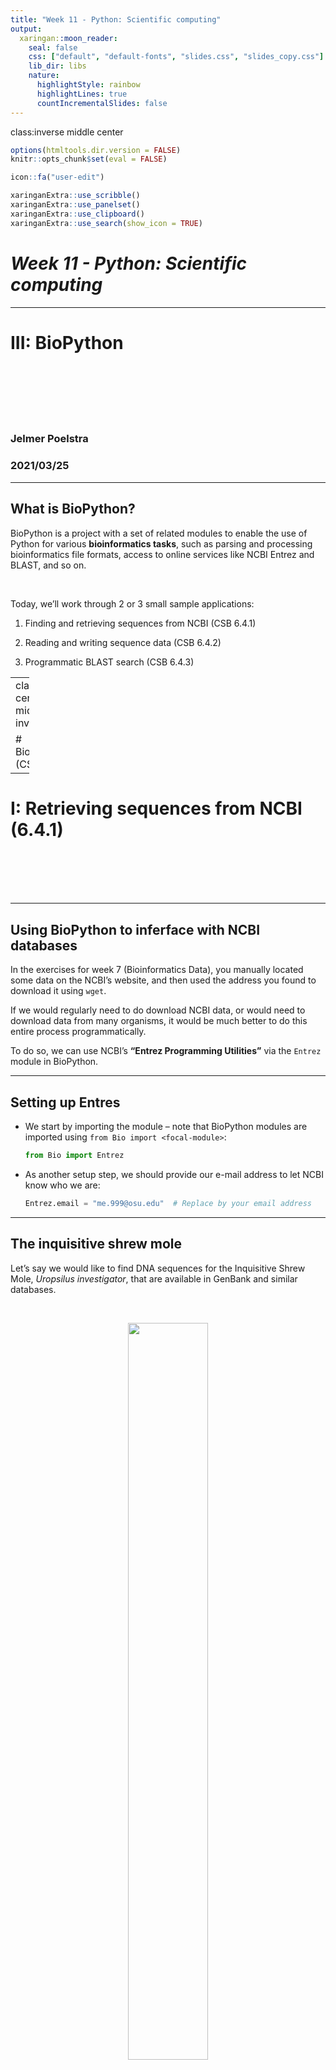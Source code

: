 ```yaml
---
title: "Week 11 - Python: Scientific computing"
output:
  xaringan::moon_reader:
    seal: false
    css: ["default", "default-fonts", "slides.css", "slides_copy.css"]
    lib_dir: libs
    nature:
      highlightStyle: rainbow
      highlightLines: true
      countIncrementalSlides: false
---
```

class:inverse middle center

```r
options(htmltools.dir.version = FALSE)
knitr::opts_chunk$set(eval = FALSE)

icon::fa("user-edit")
```

```r
xaringanExtra::use_scribble()
xaringanExtra::use_panelset()
xaringanExtra::use_clipboard()
xaringanExtra::use_search(show_icon = TRUE)
```

# *Week 11 - Python: Scientific computing*

----

# III: BioPython

<br> <br> <br> <br> <br>

### Jelmer Poelstra
### 2021/03/25

---

## What is BioPython?

BioPython is a project with a set of related modules to enable the
use of Python for various **bioinformatics tasks**, such as parsing and
processing bioinformatics file formats, access to online services like NCBI
Entrez and BLAST, and so on.

<br>

Today, we'll work through 2 or 3 small sample applications:

1. Finding and retrieving sequences from NCBI (CSB 6.4.1)

2. Reading and writing sequence data (CSB 6.4.2)

3. Programmatic BLAST search (CSB 6.4.3)

---
class: center middle inverse

# BioPython (CSB 6.4)

-----

# I: Retrieving sequences from NCBI (6.4.1)

<br> <br> <br> <br>

---

## Using BioPython to inferface with NCBI databases

In the exercises for week 7 (Bioinformatics Data),
you manually located some data on the NCBI's website,
and then used the address you found to download it using `wget`.

If we would regularly need to do download NCBI data,
or would need to download data from many organisms,
it would be much better to do this entire process programmatically.

To do so, we can use NCBI's **"Entrez Programming Utilities"** via the `Entrez` module in BioPython.

---

## Setting up Entres

- We start by importing the module &ndash; note that BioPython modules are
  imported using `from Bio import <focal-module>`:
  
  ```python
  from Bio import Entrez
  ```

- As another setup step,
  we should provide our e-mail address to let NCBI know who we are:

  ```python
  Entrez.email = "me.999@osu.edu"  # Replace by your email address
  ```

---

## The inquisitive shrew mole 

Let's say we would like to find DNA sequences for the Inquisitive Shrew Mole,
*Uropsilus investigator*, that are available in GenBank and similar databases.

<br>

<figure>
<p align="center">
<img src=img/inquisitive-shrew-mole.jpg width="55%">
<figcaption>The Inquisitive Shrew Mole is endemic to Yunnan, China. (<a href="https://theverybesttop10.com/rarest-species-of-moles-voles-and-shrews/">Image source</a>)</figcaption>
</p>
</figure>

---

## Perform the search

We can perform the search using the **`Entrez.esearch()`** function:

```python
search_handle = Entrez.esearch(
                  db = "nuccore",
                  term = ("Uropsilus investigator[Organism]"),
                  retmax = 200
                  )
```

  - NCBI makes several databases available through Entrez,
    and we searched the **"Nucleotide" (or `nuccore`) database**,
    which includes GenBank and RefSeq data, using the `db` argument.
  
  - We created a "handle" for the results
    (similar to *file handles* earlier).
  
  - For NCBI searches, we can narrow down results by adding keywords between square
    brackets, like `[Organism]`, after our search term.<sup>[1]</sup>
  
  - We set `retmax = 200` to get all the sequence IDs (default: 20).

.footnote[<sup>[1]</sup>See the Nucleotide ["Advanced Search Builder"](https://www.ncbi.nlm.nih.gov/nuccore/advanced)
for all possible keywords.]

---

## Save and check the search results

- Read the results and close the search handle:

  ```python
  search_results = Entrez.read(search_handle)
  search_handle.close()
  ```

<br>

- Our results are returned in the form of a *dictionary*,  
  so let's look at the keys:
  
  ```python
  search_results.keys()
  #> dict_keys(['Count', 'RetMax', 'RetStart', 'IdList',
  #>            'TranslationSet', 'TranslationStack',
  #>            'QueryTranslation'])
  ```
  
---

## Looking at the results

- How many sequences did we find? This is in the `Count` key:
  
  ```python
  search_results["Count"]
  '126'   # Has increased from '71' in the book!
  ```
  
- What is the list of GenBank identifiers? This is in the `Idlist` key:

  ```python
  id_list = search_results["IdList"]
  
  print(id_list)
  #> ['524853022', '555947199', '555947198', ... , '555946814']
  
  len(id_list)   # Making sure we got all 126 IDs
  #> '126' 
  ```

---

## Downloading the sequences and <br> writing them to a FASTA file

- We'll now use the retrieved GenBank IDs (`id = id_list`) to download the
  sequences in FASTA format (`rettype = "fasta"`):

  ```python
  search_handle = Entrez.efetch(db = "nuccore",
                                  rettype = "fasta",
                                  id = id_list)
  ```

--

- While we could parse these sequences directly from the `search_handle`,
  we will here take the opportunity to practice working with FASTA files.

  Therefore, we will start by simply writing the sequences to file,
  which will "automatically" be in FASTA format:

  ```python
  with open("Uropsilus_seq.fasta", "w") as fhandle_out:
         for line in search_handle:
             fhandle_out.write(line)
  search_handle.close()
  ```

--

- **The next step is to read & parse the FASTA file with the `SeqIO` module.**

---

class: center middle inverse

# BioPython (CSB 6.4)

-----

# II: Reading and writing sequence data <br> using *SeqIO* (6.4.2)

<br> <br> <br> <br>

---

## Our FASTA file

- First, let's take a look at the FASTA file we saved:

  ```python
  !head Uropsilus_seq.fasta
  #> >KC516837.1 Uropsilus investigator isolate A11 apolipoprotein B (ApoB) gene,   #> partial cds
  #> TTAAGTGTAAAGACTCAGTATAAGAAAAACAAAGACAAGCATTCCATCCCAATTCCTTTGGATGCATTTT
  #> ATGTGTTTATCAATCATAACATCAATTCTTTCATCAGGCAATTTGAGAATGGCAGACAGAAGGCTTTAGT
  #> TTTTGTTACCAATGTGTACAATGAAACAAAAAATAAGTTTGATCAGCACAAGGCTGAAAAGTCTCTCGAC
  #> AAGCAACCTAGGATCTTTCAAATCCCTGGATACTCCATTCCTGTCCTCAACATTGAAGTGTCTCCATTCA
  #> CAGTAAAGATGCTACCATTTGGCTATGTGATACCGGAAGAGATCAGCACCCCTAGCTTCACCATCTGGGA
  #> TTCTGACTTATATGTGCCCTCCTATACATTAGCCCTGCCATCCCTAGAGCTGCCAGTCCTCTCTATCCCT
  #> ACAACCCCTCTCAAGTTTTCTCTTCCAGAATGCAAGATGTTGAGTAACTCACAGAATATCTTAATTCCTG
  #> CCCTGGGCAATATTACCTATGATTTTTCCTTTAAATCAAGTGTCATCACACTGAATACCAATGTCGGCCT
  #> TTATAACCAATCA

  !wc -l Uropsilus_seq.fasta
  #> 1853
  ```

---

## Reading a FASTA file with SeqIO

- We start by importing the BioPython `SeqIO` module:

  ```python
  from Bio import SeqIO
  ```

<br>

- With `SeqIO.parse()`, we can create an *iterator* called a `SeqRecord`,  
  which we will loop over to retrieve our sequences.
  
  ```python
  records = SeqIO.parse("Uropsilus_seq.fasta", "fasta")
  ```
  
  The principle is similar to the *file handles* we worked with earlier and is
  particularly useful for very large FASTA files,
  so we don't have to load them into memory.


---

## Side note: iterators

.content-box-info[
**Iterators** are object that you can, obviously iterate over &ndash;
most commonly with a `for` loop. 

What makes iterators different from other objects that you can iterate over,
such as lists or strings, is that the **full object is never created.**

This way you can, for example, easily iterate over a trillion values without
having to initiate a list of a trillion values, which would crash your computer.

The `range()` function returns an iterator, for instance:

```python
my_range = range(10 ** 12)
my_range
#> range(0, 1000000000000)

for i in my_range:
    print(i, end = ',')
    if i > 9: break
#> 0,1,2,3,4,5,6,7,8,9,10,
```
]

---

## Reading a FASTA file with SeqIO (cont.)

- Each FASTA record has several attributes, including:
  - `description` &ndash; everything after the `>`
  - `name` &ndash; first word after the `>`
  - `seq` &ndash; the sequence

<br>

<p align="center">
<img src=img/FASTA.png width="100%">
</p>

---

## Reading a FASTA file with SeqIO (cont.)

- For each record,
  let's print the `description` and length (in bp) of `seq`:

  ```python
  for record in records:
        print(record.description, '\n', len(record.seq), '\n')
  
  #> KC516837.1 Uropsilus investigator isolate A11 apolipoprotein B (ApoB) gene, partial cds
  #> 573 
  #>
  #> KC516819.1 Uropsilus investigator voucher mlxs331 cytochrome c oxidase subunit I (COI) gene, partial cds, alternatively spliced; mitochondrial
  #> 912 
  #>
  #> [...]
  ```

--

.content-box-info[
We can only iterate through the SeqRecord once:
```python
for record in records:
      print(record.description, '\n', len(record.seq), '\n')
#>
```
]

---

## Selecting only sequences for the BMI1 genes

Next, say that we want to:
  - Select only records originating from a specific gene
  - Only take the first 100 bp of sequence for each record

<br>

.content-box-info[
This is quite an apt example because **parsing and subsetting FASTA files
with *shell tools* is not as easy as you may expect.**

This is because each FASTA record spans multiple lines &ndash;
and the *sequence* for an individual records may or
may not itself also be spread across multiple lines.
]

---

## Selecting only sequences for the BMI1 genes

Next, say that we want to:
  - Select only records originating from a specific gene
  - Only take the first 100 bp of sequence for each record

```python
output_handle = open("Uropsilus_BMI1.fasta", "w")

for record in SeqIO.parse("Uropsilus_seq.fasta", "fasta"):
    
    if record.description.find("BMI1") != -1:
        short_seq = record[:100]  # Take the first 100 bases
        SeqIO.write(short_seq, output_handle, "fasta")
        
output_handle.close()
```

We used the string method `find()` to match "*BMI1*",
making use of the fact that it returns `-1` when no match is found.

--

.content-box-info[
Next week, we'll learn how to use the
regular expression module `re` to do this more gracefully and flexibly.
]

---

class: center middle inverse

# BioPython (CSB 6.4)

-----

# III: Programmatic BLAST search (6.4.3)

<br> <br> <br> <br>

---

## NCBI BLAST

The **Basic Local Alignment Search Tool (BLAST)** finds regions of similarity
between biological sequences,
and is one of the most widely used bioinformatics tools.

You may know it by its web interface,
where you can paste in or upload some sequences,
and then "BLAST them" against one of the NCBI databases:

<figure>
<p align="center">
<img src=img/blast_screenshot.png width="80%">
<figcaption>Screenshot from <a href="https://blast.ncbi.nlm.nih.gov/Blast.cgi?PROGRAM=blastn&PAGE_TYPE=BlastSearch&LINK_LOC=blasthome">NCBI BLAST</a>.</figcaption>
</p>
</figure>

---

## Getting set up for BLAST with the Blast module

Using the web interface may be convenient when you just have one or a few sequences, but it is
**not very reproducible, tedious to repeat, and unsuitable for automation.**

Luckily, BioPython provides the `Bio.Blast` package with which we can
programmatically run BLAST searches against the NCBI's online
databases.<sup>[1]</sup>

.footnote[
<sup>[1]</sup> Note, there is also a *command-line* BLAST tool to do these things in the shell.
]

--

```python
# from Bio import SeqIO   # Should already be loaded
# from Bio import Entrez  # Should already be loaded
from Bio.Blast import NCBIWWW, NCBIXML
```

We imported two modules from the `Bio.Blast` package:
  
  - `NCBIWWW` for access to NCBI's BLAST server &ndash;
     note that the BLAST search is still being performed there.
  
  - `NCBIXML` to parse the XML format in which our results will be returned.

---

## Storing all FASTA records in a list

We will start by parsing our FASTA file again with `SeqIO`.

This time, however, we will read the entire file into memory,
by converting the `SeqRecord` iterator to a list:

```python
records = list(SeqIO.parse("Uropsilus_BMI1.fasta", "fasta"))
```

A list can be more convenient than an iterator
&ndash;e.g., we can index it and extract things in a specific order&ndash;
and is not a problem performance-wise when working with a relatively small FASTA
file.

---

## Our list of FASTA records

What does this list look like? Let's print the first 2 items:

```python
records[0:2]
#> [SeqRecord(seq=Seq('TATTATGCTGTTTTGTGAACCTGTAGAAAACAAGTGCTTTTTATCTTGAAATTC...CCA', SingleLetterAlphabet()), id='KF778086.1', name='KF778086.1', description="KF778086.1 Uropsilus investigator voucher KIZ:020539 polycomb ring finger oncoprotein (BMI1) gene, 3' UTR", dbxrefs=[]),
#> SeqRecord(seq=Seq('TATTATGCTGTTTTGTGAACCTGTAGAAAACAAGTGCTTTTTATCTTGAAATTC...CCA', SingleLetterAlphabet()), id='KF778085.1', name='KF778085.1', description="KF778085.1 Uropsilus investigator voucher KIZ:020527 polycomb ring finger oncoprotein (BMI1) gene, 3' UTR", dbxrefs=[])]
```

<br>

From this list, we can still extract record attributes &ndash;
for instance, we can print the `id` and `seq` for the 4th record:

```python
print(records[3].id, " ", records[3].seq)
#> KF778083.1   TATTATGCTGTTTTGTGAACCTGTAGAAAACAAGTGCTTTTTATCTTGAAATTCAACAAATGGAAAGAATATGCATAGAATAATGCATTCTATGTAGCCA
```

---

## Run the BLAST search

For our BLAST search, we will use the nucleotide database (`nt`)
with the `blastn` algorithm, the BLAST variant for standard nucleotide to
nucleotide searches.

The function we use to do this is `qblast()`, which requires three arguments:
  - The program &ndash; `blastn` for us
  - The database &ndash; `nt` for us
  - The query sequence &ndash; the 4th record from our FASTA file

```python
Entrez.email = "me.999@osu.edu"

result_handle = NCBIWWW.qblast("blastn", "nt", records[3].seq)
```

---

## Write the results to a file and then parse the file

Our results are in XML format.
Again, we could parse this directly, but it can be useful to save them to file
so you have the raw results from the BLAST search (which can be slow) safely
stored:

```python
with open("my_blast.xml", "w") as fhandle:
    fhandle.write(result_handle.read())

result_handle.close()
```

--

<br>

We will parse our XML file with BLAST results using the `NCBIXML`
parser:<sup>[1]</sup>

.footnote[<sup>[1]</sup> Because we our *query* consisted only of a single
sequence, we could use `NCBIXML.read()`.
For multiple sequences, you should use `NCBIXML.parse`.]

```python
blast_records = NCBIXML.read(open("my_blast.xml"))
```

---

## Processing the BLAST results

Next, we loop through the individual alignment hits and then for each hit
through the "High-Scoring Pairs" (HSPs, subsequences with a good match).

For each High-Scoring Pair, we check whether the match is good enough
according to arbitrary E-value (`E_VALUE_THRESH`) and length (`LEN_THRESH`)
thresholds that we set:

```python
E_VALUE_THRESH = 0.04
LEN_THRESH = 3000

for align in blast_records.alignments: # Loop through the alignments
    
    for hsp in align.hsps: # For each alignment, loop through HSPs
        
        if hsp.expect < E_VALUE_THRESH and align.length > LEN_THRESH:
            print("sequence:", align.title)
            print("length:", align.length)
            print("E value:", hsp.expect, '\n')
            
#> sequence: gi|1835213484|ref|XM_019933391.2| PREDICTED: Tursiops truncatus BMI1 proto-oncogene, polycomb ring finger (BMI1), transcript variant X6, mRNA
#> length: 3027
#> E value: 5.55456e-42 
#> 
#> sequence: gi|1835213483|ref|XM_019933388.2| PREDICTED: Tursiops truncatus BMI1 proto-oncogene, polycomb ring finger (BMI1), transcript variant X5, mRNA
#> length: 3141
#> E value: 5.55456e-42 
```

---

## <i class="fa fa-user-edit"></i> BioPython exercises for homework

I have included the CSB section on querying PubMed with BioPython's
`Entrez` module as a "tutorial exercise" for this week,
and the next exercise also works with `Entrez` and PubMed.

---
class: center middle inverse

# Questions?

-----

<br> <br> <br> <br>
